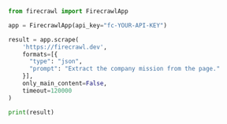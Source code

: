 ```python Python
from firecrawl import FirecrawlApp

app = FirecrawlApp(api_key="fc-YOUR-API-KEY")

result = app.scrape(
    'https://firecrawl.dev',
    formats=[{
      "type": "json",
      "prompt": "Extract the company mission from the page."
    }],
    only_main_content=False,
    timeout=120000
)

print(result)
```
